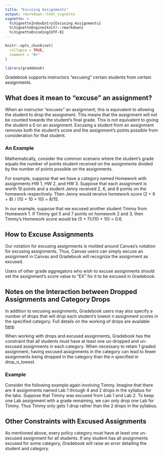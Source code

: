 ```yaml
---
title: "Excusing Assignments"
output: rmarkdown::html_vignette
vignette: >
  %\VignetteIndexEntry{Excusing Assignments}
  %\VignetteEngine{knitr::rmarkdown}
  %\VignetteEncoding{UTF-8}
---
```


```r
knitr::opts_chunk$set(
  collapse = TRUE,
  comment = "#>"
)
```

```r
library(gradebook)
```

Gradebook supports instructors "excusing" certain students from certain assignments. 

## What does it mean to "excuse" an assignment?

When an instructor "excuses" an assignment, this is equivalent to allowing the student to drop the assignment. This means that the assignment will not be counted towards the student's final grade. This is not equivalent to giving the student a 0 on an assignment. Excusing a student from an assignment removes both the student's score and the assignment's points possible from consideration for that student.

### An Example
Mathematically, consider the common scenario where the student's grade equals the number of points student received on the assignments divided by the number of points possible on the assignments. 

For example, suppose that we have a category named Homework with assignments HW 1, HW 2, and HW 3. Suppose that each assignment is worth 10 points and a student Jenny received 2, 6, and 8 points on the homework respectively. Then Jenny would receive homework score (2 + 6 + 8) / (10 + 10 + 10) = 8/15.

In our example, suppose that we excused another student Timmy from Homework 1. If Timmy got 5 and 7 points on homework 2 and 3, then Timmy's Homework score would be (5 + 7)/(10 + 10) = 0.6. 


## How to Excuse Assignments

Our notation for excusing assignments is molded around Canvas's notation for excusing assignments. Thus, Canvas users can simply excuse an assignment in Canvas and Gradebook will recognize the assignment as excused. 

Users of other grade aggregators who wish to excuse assignments should set the assignment's score value to "EX" for it to be excused in Gradebook. 

## Notes on the Interaction between Dropped Assignments and Category Drops

In addition to excusing assignments, Gradebook users may also specify a number of drops that will drop each student's lowest n assignment scores in the specified category. Full details on the working of drops are available [here](https://gradebook-dev.github.io/gradebook/articles/policy-files.html). 

When working with drops and excused assignments, Gradebook has the constraint that all students must have at least one un-dropped and un-excused assignments in each category. When necessary to retain 1 graded assignment, having excused assignments in the category can lead to fewer assignments being dropped in the category than the n specified in drop_n_lowest. 

### Example

Consider the following example again involving Timmy. Imagine that there are 4 assignments named Lab 1 through 4 and 2 drops in the syllabus for the labs. Suppose that Timmy was excused from Lab 1 and Lab 2. To keep one Lab assignment with a grade remaining, we can only drop one Lab for Timmy. Thus Timmy only gets 1 drop rather than the 2 drops in the syllabus.

## Other Constraints with Excused Assignments

As mentioned above, every policy category must have at least one un-excused assignment for all students. If any student has all assignments excused for some category, Gradebook will raise an error detailing the student and category.
